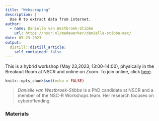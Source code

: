 ```yaml
---
title: "Webscraping"
description: |
  Use R to extract data from internet.
author:
  - name: Danielle van Westbroek-Stibbe
    url: https://nscr.nl/medewerker/danielle-stibbe-msc/
date: 05-23-2023
output:
  distill::distill_article:
    self_contained: false
---
```



This is a hybrid workshop (May 23,2023, 13:00-14:00), physically in the Breakout Room at NSCR and online on Zoom. To join online, click [here](https://us02web.zoom.us/j/82224521098?pwd=ZG1wbXp0VllLc29DdEZ2eVlhT0lKQT09).





```r
knitr::opts_chunk$set(echo = FALSE)
```

> *Danielle van Westbroek-Stibbe* is a PhD candidate at NSCR and a member of the NSC-R Workshops team. Her research focuses on cyberoffending.

### Materials


